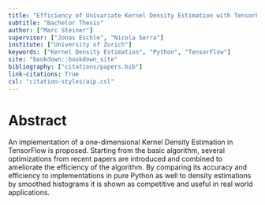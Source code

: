 ```yaml
---
title: "Efficiency of Univariate Kernel Density Estimation with TensorFlow"
subtitle: "Bachelor Thesis"
author: ["Marc Steiner"]
supervisor: ["Jonas Eschle", "Nicola Serra"]
institute: ["University of Zurich"]
keywords: ["Kernel Density Estimation", "Python", "TensorFlow"]
site: "bookdown::bookdown_site"
bibliography: ["citations/papers.bib"]
link-citations: True
csl: "citation-styles/aip.csl"
---
```


# Abstract {-}

An implementation of a one-dimensional Kernel Density Estimation in TensorFlow is proposed. Starting from the basic algorithm, several optimizations from recent papers are introduced and combined to ameliorate the efficiency of the algorithm. By comparing its accuracy and efficiency to implementations in pure Python as well to density estimations by smoothed histograms it is shown as competitive and useful in real world applications.

\newpage
\tableofcontents
